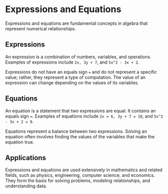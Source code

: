 # Expressions and Equations

Expressions and equations are fundamental concepts in algebra that represent numerical relationships.

## Expressions

An expression is a combination of numbers, variables, and operations. Examples of expressions include `2x, 3y + 7`, and `5x^2 - 3x + 2`. 

Expressions do not have an equals sign `=` and do not represent a specific value; rather, they represent a type of computation. The value of an expression can change depending on the values of its variables.

## Equations

An equation is a statement that two expressions are equal. It contains an equals sign `=`. Examples of equations include `2x = 6, 3y + 7 = 10`, and `5x^2 - 3x + 2 = 0`.

Equations represent a balance between two expressions. Solving an equation often involves finding the values of the variables that make the equation true.

## Applications

Expressions and equations are used extensively in mathematics and related fields, such as physics, engineering, computer science, and economics. They form the basis for solving problems, modeling relationships, and understanding data.
